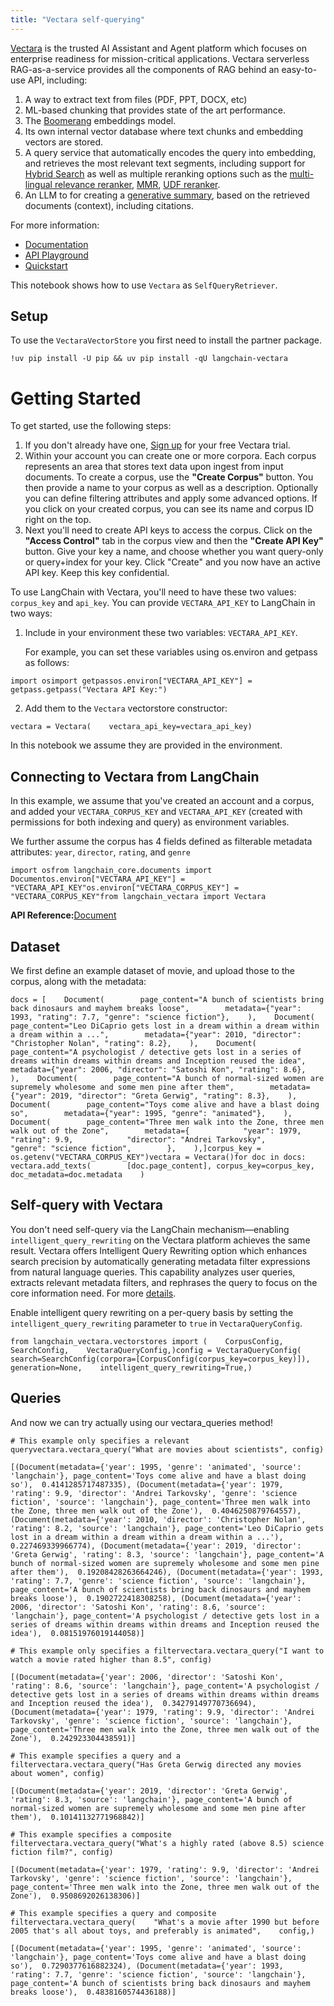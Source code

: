 ```yaml
---
title: "Vectara self-querying"
---
```


[Vectara](https://vectara.com/) is the trusted AI Assistant and Agent platform which focuses on enterprise readiness for mission-critical applications. Vectara serverless RAG-as-a-service provides all the components of RAG behind an easy-to-use API, including:

1. A way to extract text from files (PDF, PPT, DOCX, etc)
2. ML-based chunking that provides state of the art performance.
3. The [Boomerang](https://vectara.com/how-boomerang-takes-retrieval-augmented-generation-to-the-next-level-via-grounded-generation/) embeddings model.
4. Its own internal vector database where text chunks and embedding vectors are stored.
5. A query service that automatically encodes the query into embedding, and retrieves the most relevant text segments, including support for [Hybrid Search](https://docs.vectara.com/oss/api-reference/search-apis/lexical-matching) as well as multiple reranking options such as the [multi-lingual relevance reranker](https://www.vectara.com/blog/deep-dive-into-vectara-multilingual-reranker-v1-state-of-the-art-reranker-across-100-languages), [MMR](https://vectara.com/get-diverse-results-and-comprehensive-summaries-with-vectaras-mmr-reranker/), [UDF reranker](https://www.vectara.com/blog/rag-with-user-defined-functions-based-reranking).
6. An LLM to for creating a [generative summary](https://docs.vectara.com/oss/learn/grounded-generation/grounded-generation-overview), based on the retrieved documents (context), including citations.

For more information:

* [Documentation](https://docs.vectara.com/oss/)
* [API Playground](https://docs.vectara.com/oss/rest-api/)
* [Quickstart](https://docs.vectara.com/oss/quickstart)

This notebook shows how to use `Vectara` as `SelfQueryRetriever`.

## Setup

To use the `VectaraVectorStore` you first need to install the partner package.

```
!uv pip install -U pip && uv pip install -qU langchain-vectara
```

# Getting Started

To get started, use the following steps:

1. If you don't already have one, [Sign up](https://www.vectara.com/integrations/langchain) for your free Vectara trial.
2. Within your account you can create one or more corpora. Each corpus represents an area that stores text data upon ingest from input documents. To create a corpus, use the **"Create Corpus"** button. You then provide a name to your corpus as well as a description. Optionally you can define filtering attributes and apply some advanced options. If you click on your created corpus, you can see its name and corpus ID right on the top.
3. Next you'll need to create API keys to access the corpus. Click on the **"Access Control"** tab in the corpus view and then the **"Create API Key"** button. Give your key a name, and choose whether you want query-only or query+index for your key. Click "Create" and you now have an active API key. Keep this key confidential.

To use LangChain with Vectara, you'll need to have these two values: `corpus_key` and `api_key`. You can provide `VECTARA_API_KEY` to LangChain in two ways:

1. Include in your environment these two variables: `VECTARA_API_KEY`.

   For example, you can set these variables using os.environ and getpass as follows:

```
import osimport getpassos.environ["VECTARA_API_KEY"] = getpass.getpass("Vectara API Key:")
```

2. Add them to the `Vectara` vectorstore constructor:

```
vectara = Vectara(    vectara_api_key=vectara_api_key)
```

In this notebook we assume they are provided in the environment.

## Connecting to Vectara from LangChain

In this example, we assume that you've created an account and a corpus, and added your `VECTARA_CORPUS_KEY` and `VECTARA_API_KEY` (created with permissions for both indexing and query) as environment variables.

We further assume the corpus has 4 fields defined as filterable metadata attributes: `year`, `director`, `rating`, and `genre`

```
import osfrom langchain_core.documents import Documentos.environ["VECTARA_API_KEY"] = "VECTARA_API_KEY"os.environ["VECTARA_CORPUS_KEY"] = "VECTARA_CORPUS_KEY"from langchain_vectara import Vectara
```

**API Reference:**[Document](https://python.langchain.com/api_reference/core/documents/langchain_core.documents.base.Document.html)

## Dataset

We first define an example dataset of movie, and upload those to the corpus, along with the metadata:

```
docs = [    Document(        page_content="A bunch of scientists bring back dinosaurs and mayhem breaks loose",        metadata={"year": 1993, "rating": 7.7, "genre": "science fiction"},    ),    Document(        page_content="Leo DiCaprio gets lost in a dream within a dream within a dream within a ...",        metadata={"year": 2010, "director": "Christopher Nolan", "rating": 8.2},    ),    Document(        page_content="A psychologist / detective gets lost in a series of dreams within dreams within dreams and Inception reused the idea",        metadata={"year": 2006, "director": "Satoshi Kon", "rating": 8.6},    ),    Document(        page_content="A bunch of normal-sized women are supremely wholesome and some men pine after them",        metadata={"year": 2019, "director": "Greta Gerwig", "rating": 8.3},    ),    Document(        page_content="Toys come alive and have a blast doing so",        metadata={"year": 1995, "genre": "animated"},    ),    Document(        page_content="Three men walk into the Zone, three men walk out of the Zone",        metadata={            "year": 1979,            "rating": 9.9,            "director": "Andrei Tarkovsky",            "genre": "science fiction",        },    ),]corpus_key = os.getenv("VECTARA_CORPUS_KEY")vectara = Vectara()for doc in docs:    vectara.add_texts(        [doc.page_content], corpus_key=corpus_key, doc_metadata=doc.metadata    )
```

## Self-query with Vectara

You don't need self-query via the LangChain mechanism—enabling `intelligent_query_rewriting` on the Vectara platform achieves the same result. Vectara offers Intelligent Query Rewriting option which enhances search precision by automatically generating metadata filter expressions from natural language queries. This capability analyzes user queries, extracts relevant metadata filters, and rephrases the query to focus on the core information need. For more [details](https://docs.vectara.com/oss/search-and-retrieval/intelligent-query-rewriting).

Enable intelligent query rewriting on a per-query basis by setting the `intelligent_query_rewriting` parameter to `true` in `VectaraQueryConfig`.

```
from langchain_vectara.vectorstores import (    CorpusConfig,    SearchConfig,    VectaraQueryConfig,)config = VectaraQueryConfig(    search=SearchConfig(corpora=[CorpusConfig(corpus_key=corpus_key)]),    generation=None,    intelligent_query_rewriting=True,)
```

## Queries

And now we can try actually using our vectara\_queries method!

```
# This example only specifies a relevant queryvectara.vectara_query("What are movies about scientists", config)
```

```
[(Document(metadata={'year': 1995, 'genre': 'animated', 'source': 'langchain'}, page_content='Toys come alive and have a blast doing so'),  0.4141285717487335), (Document(metadata={'year': 1979, 'rating': 9.9, 'director': 'Andrei Tarkovsky', 'genre': 'science fiction', 'source': 'langchain'}, page_content='Three men walk into the Zone, three men walk out of the Zone'),  0.4046250879764557), (Document(metadata={'year': 2010, 'director': 'Christopher Nolan', 'rating': 8.2, 'source': 'langchain'}, page_content='Leo DiCaprio gets lost in a dream within a dream within a dream within a ...'),  0.227469339966774), (Document(metadata={'year': 2019, 'director': 'Greta Gerwig', 'rating': 8.3, 'source': 'langchain'}, page_content='A bunch of normal-sized women are supremely wholesome and some men pine after them'),  0.19208428263664246), (Document(metadata={'year': 1993, 'rating': 7.7, 'genre': 'science fiction', 'source': 'langchain'}, page_content='A bunch of scientists bring back dinosaurs and mayhem breaks loose'),  0.1902722418308258), (Document(metadata={'year': 2006, 'director': 'Satoshi Kon', 'rating': 8.6, 'source': 'langchain'}, page_content='A psychologist / detective gets lost in a series of dreams within dreams within dreams and Inception reused the idea'),  0.08151976019144058)]
```

```
# This example only specifies a filtervectara.vectara_query("I want to watch a movie rated higher than 8.5", config)
```

```
[(Document(metadata={'year': 2006, 'director': 'Satoshi Kon', 'rating': 8.6, 'source': 'langchain'}, page_content='A psychologist / detective gets lost in a series of dreams within dreams within dreams and Inception reused the idea'),  0.34279149770736694), (Document(metadata={'year': 1979, 'rating': 9.9, 'director': 'Andrei Tarkovsky', 'genre': 'science fiction', 'source': 'langchain'}, page_content='Three men walk into the Zone, three men walk out of the Zone'),  0.242923304438591)]
```

```
# This example specifies a query and a filtervectara.vectara_query("Has Greta Gerwig directed any movies about women", config)
```

```
[(Document(metadata={'year': 2019, 'director': 'Greta Gerwig', 'rating': 8.3, 'source': 'langchain'}, page_content='A bunch of normal-sized women are supremely wholesome and some men pine after them'),  0.10141132771968842)]
```

```
# This example specifies a composite filtervectara.vectara_query("What's a highly rated (above 8.5) science fiction film?", config)
```

```
[(Document(metadata={'year': 1979, 'rating': 9.9, 'director': 'Andrei Tarkovsky', 'genre': 'science fiction', 'source': 'langchain'}, page_content='Three men walk into the Zone, three men walk out of the Zone'),  0.9508692026138306)]
```

```
# This example specifies a query and composite filtervectara.vectara_query(    "What's a movie after 1990 but before 2005 that's all about toys, and preferably is animated",    config,)
```

```
[(Document(metadata={'year': 1995, 'genre': 'animated', 'source': 'langchain'}, page_content='Toys come alive and have a blast doing so'),  0.7290377616882324), (Document(metadata={'year': 1993, 'rating': 7.7, 'genre': 'science fiction', 'source': 'langchain'}, page_content='A bunch of scientists bring back dinosaurs and mayhem breaks loose'),  0.4838160574436188)]
```
